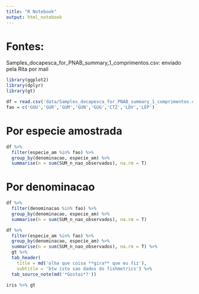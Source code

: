 ```yaml
---
title: "R Notebook"
output: html_notebook
---
```


# Fontes:

Samples_docapesca_for_PNAB_summary_1_comprimentos.csv: enviado pela Rita por mail

```r
library(ggplot2)
library(dplyr)
library(gt)
```

```r
df = read.csv('data/Samples_docapesca_for_PNAB_summary_1_comprimentos.csv')
fao = c('GUU','GUR','GUM','GUN','GUG','CTZ','LDV','LEP')
```

# Por especie amostrada

```r
df %>%
  filter(especie_am %in% fao) %>%
  group_by(denominacao, especie_am) %>%
  summarise(n = sum(SUM_n_nao_observados), na.rm = T)
```

# Por denominacao

```r
df %>%
  filter(denominacao %in% fao) %>%
  group_by(denominacao, especie_am) %>%
  summarise(n = sum(SUM_n_nao_observados), na.rm = T)
```

```r
df %>%
  filter(especie_am %in% fao) %>%
  group_by(denominacao, especie_am) %>%
  summarise(n = sum(SUM_n_nao_observados), na.rm = T) %>%
  gt %>%
  tab_header(
    title = md('olha que coisa **gira** que eu fiz'),
    subtitle = 'btw isto sao dados do fishmetrics') %>%
  tab_source_note(md('*Gostas*?'))

```

```r
iris %>% gt
```





